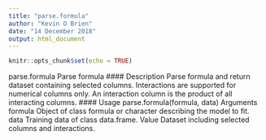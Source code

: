 ```yaml
---
title: "parse.formula"
author: "Kevin O Brien"
date: "14 December 2018"
output: html_document
---
```


```r
knitr::opts_chunk$set(echo = TRUE)
```
parse.formula Parse formula
#### Description
Parse formula and return dataset containing selected columns. Interactions are supported for numerical
columns only. An interaction column is the product of all interacting columns.
#### Usage
parse.formula(formula, data)
Arguments
formula Object of class formula or character describing the model to fit.
data Training data of class data.frame.
Value
Dataset including selected columns and interactions.